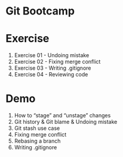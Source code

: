 # Git Bootcamp

# Exercise

1. Exercise 01 - Undoing mistake
2. Exercise 02 - Fixing merge conflict
3. Exercise 03 - Writing .gitignore
4. Exercise 04 - Reviewing code

# Demo

1. How to “stage” and “unstage” changes
2. Git history & Git blame & Undoing mistake
3. Git stash use case
4. Fixing merge conflict
5. Rebasing a branch
6. Writing .gitignore
